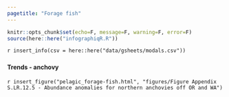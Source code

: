 ```yaml
---
pagetitle: "Forage fish"
---
```


```r
knitr::opts_chunk$set(echo=F, message=F, warning=F, error=F)
source(here::here("infographiqR.R"))
```

`r insert_info(csv = here::here("data/gsheets/modals.csv"))`


### {.tabset}

#### Trends - anchovy

`r insert_figure("pelagic_forage-fish.html", "figures/Figure Appendix S.LR.12.5 - Abundance anomalies for northern anchovies off OR and WA")`
